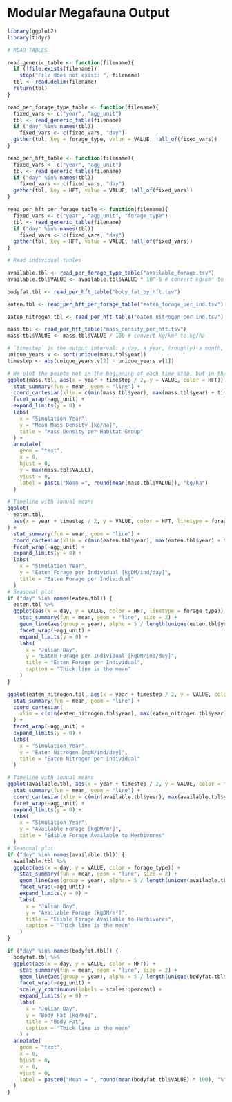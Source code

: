 <!--
SPDX-FileCopyrightText: 2020 Wolfgang Traylor <wolfgang.traylor@senckenberg.de>

SPDX-License-Identifier: CC0-1.0
-->

# Modular Megafauna Output

```r
library(ggplot2)
library(tidyr)

# READ TABLES

read_generic_table <- function(filename){
  if (!file.exists(filename))
    stop("File does not exist: ", filename)
  tbl <- read.delim(filename)
  return(tbl)
}

read_per_forage_type_table <- function(filename){
  fixed_vars <- c("year", "agg_unit")
  tbl <- read_generic_table(filename)
  if ("day" %in% names(tbl))
    fixed_vars <- c(fixed_vars, "day")
  gather(tbl, key = forage_type, value = VALUE, !all_of(fixed_vars))
}

read_per_hft_table <- function(filename){
  fixed_vars <- c("year", "agg_unit")
  tbl <- read_generic_table(filename)
  if ("day" %in% names(tbl))
    fixed_vars <- c(fixed_vars, "day")
  gather(tbl, key = HFT, value = VALUE, !all_of(fixed_vars))
}

read_per_hft_per_forage_table <- function(filename){
  fixed_vars <- c("year", "agg_unit", "forage_type")
  tbl <- read_generic_table(filename)
  if ("day" %in% names(tbl))
    fixed_vars <- c(fixed_vars, "day")
  gather(tbl, key = HFT, value = VALUE, !all_of(fixed_vars))
}

# Read individual tables

available.tbl <- read_per_forage_type_table("available_forage.tsv")
available.tbl$VALUE <- available.tbl$VALUE * 10^-6 # convert kg/km² to kg/m²

bodyfat.tbl <- read_per_hft_table("body_fat_by_hft.tsv")

eaten.tbl <- read_per_hft_per_forage_table("eaten_forage_per_ind.tsv")

eaten_nitrogen.tbl <- read_per_hft_table("eaten_nitrogen_per_ind.tsv")

mass.tbl <- read_per_hft_table("mass_density_per_hft.tsv")
mass.tbl$VALUE <- mass.tbl$VALUE / 100 # convert kg/km² to kg/ha

# `timestep` is the output interval: a day, a year, (roughly) a month, or a decade.
unique_years.v <- sort(unique(mass.tbl$year))
timestep <- abs(unique_years.v[2] - unique_years.v[1])
```

```r
# We plot the points not in the beginning of each time step, but in the middle.
ggplot(mass.tbl, aes(x = year + timestep / 2, y = VALUE, color = HFT)) +
  stat_summary(fun = mean, geom = "line") +
  coord_cartesian(xlim = c(min(mass.tbl$year), max(mass.tbl$year) + timestep)) +
  facet_wrap(~agg_unit) +
  expand_limits(y = 0) +
  labs(
    x = "Simulation Year",
    y = "Mean Mass Density [kg/ha]",
    title = "Mass Density per Habitat Group"
  ) +
  annotate(
    geom = "text",
    x = 0,
    hjust = 0,
    y = max(mass.tbl$VALUE),
    vjust = 0,
    label = paste("Mean =", round(mean(mass.tbl$VALUE)), "kg/ha")
  )
```

```r
# Timeline with annual means
ggplot(
  eaten.tbl,
  aes(x = year + timestep / 2, y = VALUE, color = HFT, linetype = forage_type)
) +
  stat_summary(fun = mean, geom = "line") +
  coord_cartesian(xlim = c(min(eaten.tbl$year), max(eaten.tbl$year) + timestep)) +
  facet_wrap(~agg_unit) +
  expand_limits(y = 0) +
  labs(
    x = "Simulation Year",
    y = "Eaten Forage per Individual [kgDM/ind/day]",
    title = "Eaten Forage per Individual"
  )
# Seasonal plot
if ("day" %in% names(eaten.tbl)) {
  eaten.tbl %>%
  ggplot(aes(x = day, y = VALUE, color = HFT, linetype = forage_type)) +
    stat_summary(fun = mean, geom = "line", size = 2) +
    geom_line(aes(group = year), alpha = 5 / length(unique(eaten.tbl$year))) +
    facet_wrap(~agg_unit) +
    expand_limits(y = 0) +
    labs(
      x = "Julian Day",
      y = "Eaten Forage per Individual [kgDM/ind/day]",
      title = "Eaten Forage per Individual",
      caption = "Thick line is the mean"
    )
}
```

```r
ggplot(eaten_nitrogen.tbl, aes(x = year + timestep / 2, y = VALUE, color = HFT)) +
  stat_summary(fun = mean, geom = "line") +
  coord_cartesian(
    xlim = c(min(eaten_nitrogen.tbl$year), max(eaten_nitrogen.tbl$year) + timestep)
  ) +
  facet_wrap(~agg_unit) +
  expand_limits(y = 0) +
  labs(
    x = "Simulation Year",
    y = "Eaten Nitrogen [mgN/ind/day]",
    title = "Eaten Nitrogen per Individual"
  )
```

```r
# Timeline with annual means
ggplot(available.tbl, aes(x = year + timestep / 2, y = VALUE, color = forage_type)) +
  stat_summary(fun = mean, geom = "line") +
  coord_cartesian(xlim = c(min(available.tbl$year), max(available.tbl$year) + timestep)) +
  facet_wrap(~agg_unit) +
  expand_limits(y = 0) +
  labs(
    x = "Simulation Year",
    y = "Available Forage [kgDM/m²]",
    title = "Edible Forage Available to Herbivores"
  )
# Seasonal plot
if ("day" %in% names(available.tbl)) {
  available.tbl %>%
  ggplot(aes(x = day, y = VALUE, color = forage_type)) +
    stat_summary(fun = mean, geom = "line", size = 2) +
    geom_line(aes(group = year), alpha = 5 / length(unique(available.tbl$year))) +
    facet_wrap(~agg_unit) +
    expand_limits(y = 0) +
    labs(
      x = "Julian Day",
      y = "Available Forage [kgDM/m²]",
      title = "Edible Forage Available to Herbivores",
      caption = "Thick line is the mean"
    )
}

```

```r
if ("day" %in% names(bodyfat.tbl)) {
  bodyfat.tbl %>%
  ggplot(aes(x = day, y = VALUE, color = HFT)) +
    stat_summary(fun = mean, geom = "line", size = 2) +
    geom_line(aes(group = year), alpha = 5 / length(unique(bodyfat.tbl$year))) +
    facet_wrap(~agg_unit) +
    scale_y_continuous(labels = scales::percent) +
    expand_limits(y = 0) +
    labs(
      x = "Julian Day",
      y = "Body Fat [kg/kg]",
      title = "Body Fat",
      caption = "Thick line is the mean"
    ) +
  annotate(
    geom = "text",
    x = 0,
    hjust = 0,
    y = 0,
    vjust = 0,
    label = paste0("Mean = ", round(mean(bodyfat.tbl$VALUE) * 100), "%")
  )
}
```

